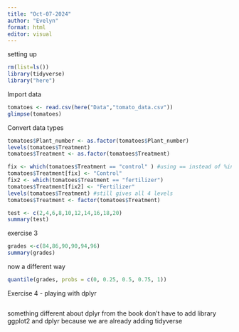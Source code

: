 ```yaml
---
title: "Oct-07-2024"
author: "Evelyn"
format: html
editor: visual
---
```


setting up
```r
rm(list=ls())
library(tidyverse)
library("here")
```

Import data
```r
tomatoes <- read.csv(here("Data","tomato_data.csv"))
glimpse(tomatoes)
```
Convert data types 
```r
tomatoes$Plant_number <- as.factor(tomatoes$Plant_number)
levels(tomatoes$Treatment)
tomatoes$Treatment <- as.factor(tomatoes$Treatment)
```

```r
fix <- which(tomatoes$Treatment == "control" ) #using == instead of %in% think of it as "exactly equal to
tomatoes$Treatment[fix] <- "Control"
fix2 <- which(tomatoes$Treatment == "fertilizer")
tomatoes$Treatment[fix2] <- "Fertilizer"
levels(tomatoes$Treatment) #still gives all 4 levels
tomatoes$Treatment <- factor(tomatoes$Treatment)
```

```r
test <- c(2,4,6,8,10,12,14,16,18,20)
summary(test)
```

exercise 3
```r
grades <-c(84,86,90,90,94,96)
summary(grades)
```

now a different way
```r
quantile(grades, probs = c(0, 0.25, 0.5, 0.75, 1))
```

Exercise 4 - playing with dplyr
```r

```
something different about dplyr from the book 
  don't have to add library ggplot2 and dplyr because we are    already adding tidyverse 
